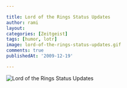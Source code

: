 ```yaml
---

title: Lord of the Rings Status Updates
author: rami
layout: 
categories: [Zeitgeist]
tags: [humor, lotr]
image: lord-of-the-rings-status-updates.gif
comments: true
publishedAt: '2009-12-19'

---
```


![Lord of the Rings Status Updates](/assets/images/content/zeitgeist/lord-of-the-rings-status-updates.gif)

